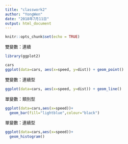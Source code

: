 ```yaml
---
title: "classwork2"
author: "YongWen"
date: "2018年7月11日"
output: html_document
---
```


```r
knitr::opts_chunk$set(echo = TRUE)
```
雙變數：連續     
```r
library(ggplot2)

cars
ggplot(data=cars, aes(x=speed, y=dist)) + geom_point()
```
雙變數：連續型       
```r
ggplot(data=cars, aes(x=speed, y=dist)) + geom_line()
```
單變數：類別型       
```r
ggplot(data=cars,aes(x=speed))+
  geom_bar(fill="lightblue",colour="black")
```
單變數：連續型      
```r
ggplot(data=cars,aes(x=speed))+
  geom_histogram()
```
